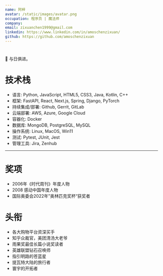 ```yaml
---
name: 阿梓
avatar: /static/images/avatar.png
occupation: 程序员 | 魔法师
company:
email: zixuanchen1999@gmail.com
linkedin: https://www.linkedin.com/in/amoschenzixuan/
github: https://github.com/amoschenzixuan
---
```


#

📖 与日俱进。

# 技术栈

- 语言: Python, JavaScript, HTML5, CSS3, Java, Kotlin, C++
- 框架: FastAPI, React, Next.js, Spring, Django, PyTorch
- 持续集成/部署: Github, Gerrit, GitLab
- 云端部署: AWS, Azure, Google Cloud
- 容器化: Docker
- 数据库: MongoDB, PostgreSQL, MySQL
- 操作系统: Linux, MacOS, Win11
- 测试: Pytest, JUnit, Jest
- 管理工具: Jira, Zenhub

---

# 奖项

- 2006年《时代周刊》年度人物
- 2008 感动中国年度人物
- 国际奥委会2022年”奥林匹克奖杯“获奖者

# 头衔

- 各大购物平台资深<span className="text-primary-400">买手</span>
- 知乎众裁官，美团清汤大老爷
- 雨果奖最佳长篇小说奖读者
- 英雄联盟钻石召唤师
- 指引明路的苍蓝星
- 提瓦特大陆的旅行者
- 寰宇的开拓者
